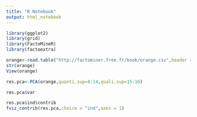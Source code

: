 ```yaml
---
title: "R Notebook"
output: html_notebook
---
```


```r
library(ggplot2)
library(grid)
library(FactoMineR)
library(factoextra)
```

```r
orange<-read.table("http://factominer.free.fr/book/orange.csv",header = TRUE,sep = ";",dec = ".",row.names = 1)
str(orange)
View(orange)
```

```r
res.pca<-PCA(orange,quanti.sup=8:14,quali.sup=15:16)
```

```r
res.pca$var
```

```r
res.pca$ind$contrib
fviz_contrib(res.pca,choice = "ind",axes = 1)
```

















